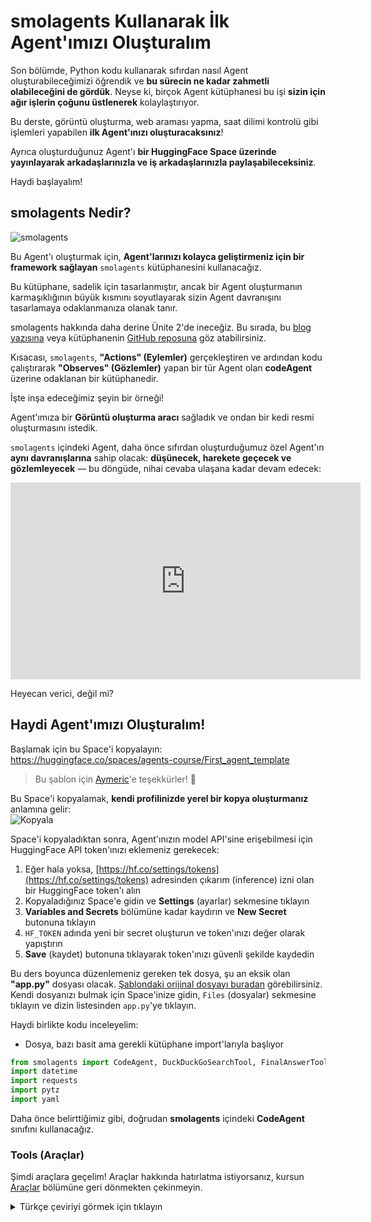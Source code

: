 # smolagents Kullanarak İlk Agent'ımızı Oluşturalım

Son bölümde, Python kodu kullanarak sıfırdan nasıl Agent oluşturabileceğimizi öğrendik ve **bu sürecin ne kadar zahmetli olabileceğini de gördük**. Neyse ki, birçok Agent kütüphanesi bu işi **sizin için ağır işlerin çoğunu üstlenerek** kolaylaştırıyor.

Bu derste, görüntü oluşturma, web araması yapma, saat dilimi kontrolü gibi işlemleri yapabilen **ilk Agent'ınızı oluşturacaksınız**!

Ayrıca oluşturduğunuz Agent'ı **bir HuggingFace Space üzerinde yayınlayarak arkadaşlarınızla ve iş arkadaşlarınızla paylaşabileceksiniz**.

Haydi başlayalım!


## smolagents Nedir?

<img src="https://huggingface.co/datasets/agents-course/course-images/resolve/main/en/unit1/smolagents.png" alt="smolagents"/>

Bu Agent'ı oluşturmak için, **Agent'larınızı kolayca geliştirmeniz için bir framework sağlayan** `smolagents` kütüphanesini kullanacağız.

Bu kütüphane, sadelik için tasarlanmıştır, ancak bir Agent oluşturmanın karmaşıklığının büyük kısmını soyutlayarak sizin Agent davranışını tasarlamaya odaklanmanıza olanak tanır.

smolagents hakkında daha derine Ünite 2'de ineceğiz. Bu sırada, bu <a href="https://huggingface.co/blog/smolagents" target="_blank">blog yazısına</a> veya kütüphanenin <a href="https://github.com/huggingface/smolagents" target="_blank">GitHub reposuna</a> göz atabilirsiniz.

Kısacası, `smolagents`, **"Actions" (Eylemler)** gerçekleştiren ve ardından kodu çalıştırarak **"Observes" (Gözlemler)** yapan bir tür Agent olan **codeAgent** üzerine odaklanan bir kütüphanedir.

İşte inşa edeceğimiz şeyin bir örneği!

Agent'ımıza bir **Görüntü oluşturma aracı** sağladık ve ondan bir kedi resmi oluşturmasını istedik.

`smolagents` içindeki Agent, daha önce sıfırdan oluşturduğumuz özel Agent'ın **aynı davranışlarına** sahip olacak: **düşünecek, harekete geçecek ve gözlemleyecek** — bu döngüde, nihai cevaba ulaşana kadar devam edecek:

<iframe width="560" height="315" src="https://www.youtube.com/embed/PQDKcWiuln4?si=ysSTDZoi8y55FVvA" title="YouTube video player" frameborder="0" allow="accelerometer; autoplay; clipboard-write; encrypted-media; gyroscope; picture-in-picture; web-share" referrerpolicy="strict-origin-when-cross-origin" allowfullscreen></iframe>

Heyecan verici, değil mi?

## Haydi Agent'ımızı Oluşturalım!

Başlamak için bu Space'i kopyalayın: <a href="https://huggingface.co/spaces/agents-course/First_agent_template" target="_blank">https://huggingface.co/spaces/agents-course/First_agent_template</a>  
> Bu şablon için <a href="https://huggingface.co/m-ric" target="_blank">Aymeric</a>'e teşekkürler! 🙌


Bu Space'i kopyalamak, **kendi profilinizde yerel bir kopya oluşturmanız** anlamına gelir:  
<img src="https://huggingface.co/datasets/agents-course/course-images/resolve/main/en/unit1/duplicate-space.gif" alt="Kopyala"/>

Space'i kopyaladıktan sonra, Agent'ınızın model API'sine erişebilmesi için HuggingFace API token'ınızı eklemeniz gerekecek:

1. Eğer hala yoksa, [https://hf.co/settings/tokens](https://hf.co/settings/tokens) adresinden çıkarım (inference) izni olan bir HuggingFace token'ı alın  
2. Kopyaladığınız Space'e gidin ve **Settings** (ayarlar) sekmesine tıklayın  
3. **Variables and Secrets** bölümüne kadar kaydırın ve **New Secret** butonuna tıklayın  
4. `HF_TOKEN` adında yeni bir secret oluşturun ve token'ınızı değer olarak yapıştırın  
5. **Save** (kaydet) butonuna tıklayarak token'ınızı güvenli şekilde kaydedin  

Bu ders boyunca düzenlemeniz gereken tek dosya, şu an eksik olan **"app.py"** dosyası olacak. [Şablondaki orijinal dosyayı buradan](https://huggingface.co/spaces/agents-course/First_agent_template/blob/main/app.py) görebilirsiniz. Kendi dosyanızı bulmak için Space'inize gidin, `Files` (dosyalar) sekmesine tıklayın ve dizin listesinden `app.py`'ye tıklayın.

Haydi birlikte kodu inceleyelim:

- Dosya, bazı basit ama gerekli kütüphane import'larıyla başlıyor

```python
from smolagents import CodeAgent, DuckDuckGoSearchTool, FinalAnswerTool, HfApiModel, load_tool, tool
import datetime
import requests
import pytz
import yaml
```

Daha önce belirttiğimiz gibi, doğrudan **smolagents** içindeki **CodeAgent** sınıfını kullanacağız.


### Tools (Araçlar)

Şimdi araçlara geçelim! Araçlar hakkında hatırlatma istiyorsanız, kursun [Araçlar](tools) bölümüne geri dönmekten çekinmeyin.

<details>
<summary>Türkçe çeviriyi görmek için tıklayın</summary>
```python
@tool
def my_custom_tool(arg1:str, arg2:int)-> str: # dönüş türünü belirtmek önemlidir
    # Araç açıklaması / argüman açıklaması formatını koruyun ama aracı değiştirmekte özgürsünüz
    """Henüz hiçbir şey yapmayan bir araç 
    Args:
        arg1: birinci argüman
        arg2: ikinci argüman
    """
    return "Ne tür bir sihir inşa edeceksin?"

@tool
def get_current_time_in_timezone(timezone: str) -> str:
    """Belirtilen bir saat dilimindeki yerel saati getiren bir araç.
    Args:
        timezone: Geçerli bir saat dilimini temsil eden bir string (örneğin, 'America/New_York').
    """
    try:
        # Saat dilimi nesnesi oluştur
        tz = pytz.timezone(timezone)
        # Bu saat dilimindeki geçerli zamanı al
        local_time = datetime.datetime.now(tz).strftime("%Y-%m-%d %H:%M:%S")
        return f"{timezone} saat dilimindeki yerel saat: {local_time}"
    except Exception as e:
        return f"'{timezone}' saat dilimi için zaman alınırken hata oluştu: {str(e)}"
```
</details>

```python
@tool
def my_custom_tool(arg1:str, arg2:int)-> str: # dönüş türünü belirtmek önemlidir
    # Araç açıklaması / argüman açıklaması formatını koruyun ama aracı değiştirmekte özgürsünüz
    """A tool that does nothing yet 
    Args:
        arg1: the first argument
        arg2: the second argument
    """
    return "What magic will you build ?"

@tool
def get_current_time_in_timezone(timezone: str) -> str:
    """A tool that fetches the current local time in a specified timezone.
    Args:
        timezone: A string representing a valid timezone (e.g., 'America/New_York').
    """
    try:
        # Saat dilimi nesnesi oluştur
        tz = pytz.timezone(timezone)
        # Bu saat dilimindeki geçerli zamanı al
        local_time = datetime.datetime.now(tz).strftime("%Y-%m-%d %H:%M:%S")
        return f"The current local time in {timezone} is: {local_time}"
    except Exception as e:
        return f"Error fetching time for timezone '{timezone}': {str(e)}"
```


Bu bölümde inşa etmenizi teşvik ettiğimiz şey araçlar!

İki örnek veriyoruz:

1. **Çalışmayan sahte bir araç** — bunu faydalı bir şeye dönüştürebilirsiniz
2. Dünyadaki herhangi bir yerin geçerli saatini döndüren **çalışan bir araç**

Kendi aracınızı tanımlarken şunlara dikkat etmelisiniz:

1. Fonksiyonunuz için girdi ve çıktı türlerini belirtin, örn. `get_current_time_in_timezone(timezone: str) -> str:`
2. **İyi biçimlendirilmiş bir docstring ekleyin.** `smolagents`, tüm argümanların **docstring içinde açıklanmasını** bekler.

### Agent
Bu Agent, LLM (büyük dil modelleri) motoru olarak [`Qwen/Qwen2.5-Coder-32B-Instruct`](https://huggingface.co/Qwen/Qwen2.5-Coder-32B-Instruct) kullanıyor. Bu, serverless API aracılığıyla erişeceğimiz oldukça yetenekli bir modeldir.

```python
final_answer = FinalAnswerTool()
model = HfApiModel(
    max_tokens=2096,
    temperature=0.5,
    model_id='Qwen/Qwen2.5-Coder-32B-Instruct',
    custom_role_conversions=None,
)

with open("prompts.yaml", 'r') as stream:
    prompt_templates = yaml.safe_load(stream)
    
# CodeAgent'ımızı oluşturuyoruz
agent = CodeAgent(
    model=model,
    tools=[final_answer], # araçlarınızı buraya ekleyin (final_answer'ı silmeyin)
    max_steps=6,
    verbosity_level=1,
    grammar=None,
    planning_interval=None,
    name=None,
    description=None,
    prompt_templates=prompt_templates
)

GradioUI(agent).launch()
```

Bu Agent hala, daha önceki bölümde gördüğümüz `InferenceClient`'ı, **HfApiModel** sınıfı üzerinden kullanıyor!

Framework'ü Ünite 2'de daha ayrıntılı örneklerle anlatacağız. Şimdilik, odaklanmanız gereken şey `tools` parametresi ile **yeni araçlar ekleyerek** Agent'ınızı geliştirmek.

Örneğin, ilk satırda import edilen `DuckDuckGoSearchTool`'u kullanabilir veya kodun ilerleyen kısmında Hub'dan yüklenen `image_generation_tool`'u inceleyebilirsiniz.

**Yeni araçlar eklemek, Agent'ınıza yeni yetenekler kazandıracaktır**, bu konuda yaratıcı olmaya çalışın!

### Sistem Prompt'u (İstemi)

Agent'ın sistem Prompt'u ayrı bir `prompts.yaml` dosyasında saklanır. Bu dosya, Agent'ın davranışlarını yönlendiren önceden tanımlanmış talimatları içerir.

Prompt'ları bir YAML dosyasında saklamak, farklı Agent'lar veya kullanım senaryoları arasında kolayca özelleştirme ve yeniden kullanımı sağlar.

`prompts.yaml` dosyasının nerede bulunduğunu ve proje içinde nasıl organize edildiğini görmek için [Space'in dosya yapısını](https://huggingface.co/spaces/agents-course/First_agent_template/tree/main) kontrol edebilirsiniz.

Tam "app.py" dosyası:

<details> <summary>Türkçe çeviriyi görmek için tıklayın.</summary>
```python
from smolagents import CodeAgent, DuckDuckGoSearchTool, HfApiModel, load_tool, tool
import datetime
import requests
import pytz
import yaml
from tools.final_answer import FinalAnswerTool

from Gradio_UI import GradioUI

# Aşağıda hiçbir şey yapmayan bir araç örneği var. Bizi yaratıcılığınla şaşırt!
@tool
def my_custom_tool(arg1:str, arg2:int)-> str: # dönüş tipi belirtmek önemli
    # Araç açıklaması / argüman açıklaması formatını koruyun ama aracı değiştirmekte özgürsünüz
    """Henüz hiçbir şey yapmayan bir araç 
    Args:
        arg1: birinci argüman
        arg2: ikinci argüman
    """
    return "Ne tür bir sihir inşa edeceksin?"

@tool
def get_current_time_in_timezone(timezone: str) -> str:
    """Belirtilen bir saat dilimindeki yerel saati getiren bir araç.
    Args:
        timezone: Geçerli bir saat dilimini temsil eden bir string (örneğin, 'America/New_York').
    """
    try:
        # Saat dilimi nesnesi oluştur
        tz = pytz.timezone(timezone)
        # Bu saat dilimindeki geçerli zamanı al
        local_time = datetime.datetime.now(tz).strftime("%Y-%m-%d %H:%M:%S")
        return f"{timezone} saat dilimindeki yerel saat: {local_time}"
    except Exception as e:
        return f"'{timezone}' saat dilimi için zaman alınırken hata oluştu: {str(e)}"


final_answer = FinalAnswerTool()
model = HfApiModel(
    max_tokens=2096,
    temperature=0.5,
    model_id='Qwen/Qwen2.5-Coder-32B-Instruct',
    custom_role_conversions=None,
)


# Hub'dan araç import et
image_generation_tool = load_tool("agents-course/text-to-image", trust_remote_code=True)

# Sistem prompt'unu prompt.yaml dosyasından yükle
with open("prompts.yaml", 'r') as stream:
    prompt_templates = yaml.safe_load(stream)
    
agent = CodeAgent(
    model=model,
    tools=[final_answer], # araçlarınızı buraya ekleyin (final_answer'ı silmeyin)
    max_steps=6,
    verbosity_level=1,
    grammar=None,
    planning_interval=None,
    name=None,
    description=None,
    prompt_templates=prompt_templates # Sistem prompt'unu CodeAgent'e aktar
)


GradioUI(agent).launch()
```
</details>

```python
from smolagents import CodeAgent, DuckDuckGoSearchTool, HfApiModel, load_tool, tool
import datetime
import requests
import pytz
import yaml
from tools.final_answer import FinalAnswerTool

from Gradio_UI import GradioUI

# Below is an example of a tool that does nothing. Amaze us with your creativity!
@tool
def my_custom_tool(arg1:str, arg2:int)-> str: # it's important to specify the return type
    # Keep this format for the tool description / args description but feel free to modify the tool
    """A tool that does nothing yet 
    Args:
        arg1: the first argument
        arg2: the second argument
    """
    return "What magic will you build ?"

@tool
def get_current_time_in_timezone(timezone: str) -> str:
    """A tool that fetches the current local time in a specified timezone.
    Args:
        timezone: A string representing a valid timezone (e.g., 'America/New_York').
    """
    try:
        # Create timezone object
        tz = pytz.timezone(timezone)
        # Get current time in that timezone
        local_time = datetime.datetime.now(tz).strftime("%Y-%m-%d %H:%M:%S")
        return f"The current local time in {timezone} is: {local_time}"
    except Exception as e:
        return f"Error fetching time for timezone '{timezone}': {str(e)}"


final_answer = FinalAnswerTool()
    model = HfApiModel(
    max_tokens=2096,
    temperature=0.5,
    model_id='Qwen/Qwen2.5-Coder-32B-Instruct',
    custom_role_conversions=None,
)


# Import tool from Hub
image_generation_tool = load_tool("agents-course/text-to-image", trust_remote_code=True)

# Load system prompt from prompt.yaml file
with open("prompts.yaml", 'r') as stream:
    prompt_templates = yaml.safe_load(stream)
    
agent = CodeAgent(
    model=model,
    tools=[final_answer], # add your tools here (don't remove final_answer)
    max_steps=6,
    verbosity_level=1,
    grammar=None,
    planning_interval=None,
    name=None,
    description=None,
    prompt_templates=prompt_templates # Pass system prompt to CodeAgent
)


GradioUI(agent).launch()
```

**Amacınız**, Space'e ve Agent'e aşina olmaktır.

Şu anda, şablondaki Agent **herhangi bir araç kullanmıyor, bu yüzden ona bazı hazır araçları sağlamayı veya kendi araçlarınızı yazmayı deneyin!**

Discord kanalımızda **#agents-course-showcase** adlı kanalda harika Agent çıktılarınızı sabırsızlıkla bekliyoruz!

Tebrikler, ilk Agent'ınızı oluşturdunuz! Bunu arkadaşlarınız ve iş arkadaşlarınızla paylaşmaktan çekinmeyin.

Bu ilk denemeniz olduğu için, biraz hatalı ya da yavaş çalışması tamamen normaldir. İlerleyen ünitelerde, daha iyi Agent'lar nasıl oluşturulur, bunu öğreneceğiz.

Öğrenmenin en iyi yolu denemektir, bu yüzden Agent'ınızı güncelleyin, yeni araçlar ekleyin, farklı bir modelle deneyin vs.

Bir sonraki bölümde, son Sınav'ı tamamlayacak ve sertifikanızı alacaksınız!